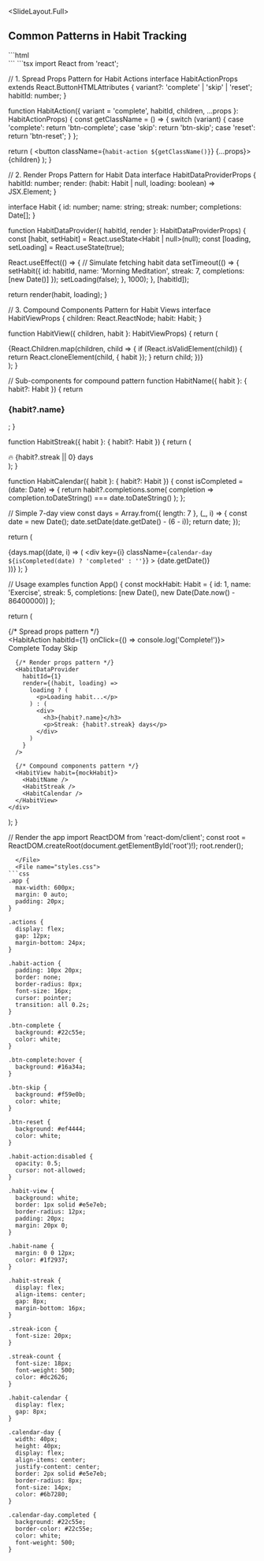 
<SlideLayout.Full>
## Common Patterns in Habit Tracking

<CodeDisplay>
  <File name="index.html">
```html
<!DOCTYPE html>
<html lang="en">
<head>
    <meta charset="UTF-8">
    <meta name="viewport" content="width=device-width, initial-scale=1.0">
    <title>Habit Tracking Patterns</title>
</head>
<body>
    <div id="root"></div>
    <script type="module" src="./patterns.tsx"></script>
</body>
</html>
```
  </File>
  <File name="patterns.tsx">
```tsx
import React from 'react';

// 1. Spread Props Pattern for Habit Actions
interface HabitActionProps extends React.ButtonHTMLAttributes<HTMLButtonElement> {
  variant?: 'complete' | 'skip' | 'reset';
  habitId: number;
}

function HabitAction({ variant = 'complete', habitId, children, ...props }: HabitActionProps) {
  const getClassName = () => {
    switch (variant) {
      case 'complete': return 'btn-complete';
      case 'skip': return 'btn-skip';
      case 'reset': return 'btn-reset';
    }
  };

  return (
    <button className={`habit-action ${getClassName()}`} {...props}>
      {children}
    </button>
  );
}

// 2. Render Props Pattern for Habit Data
interface HabitDataProviderProps {
  habitId: number;
  render: (habit: Habit | null, loading: boolean) => JSX.Element;
}

interface Habit {
  id: number;
  name: string;
  streak: number;
  completions: Date[];
}

function HabitDataProvider({ habitId, render }: HabitDataProviderProps) {
  const [habit, setHabit] = React.useState<Habit | null>(null);
  const [loading, setLoading] = React.useState(true);

  React.useEffect(() => {
    // Simulate fetching habit data
    setTimeout(() => {
      setHabit({
        id: habitId,
        name: 'Morning Meditation',
        streak: 7,
        completions: [new Date()]
      });
      setLoading(false);
    }, 1000);
  }, [habitId]);

  return render(habit, loading);
}

// 3. Compound Components Pattern for Habit Views
interface HabitViewProps {
  children: React.ReactNode;
  habit: Habit;
}

function HabitView({ children, habit }: HabitViewProps) {
  return (
    <div className="habit-view">
      {React.Children.map(children, child => {
        if (React.isValidElement(child)) {
          return React.cloneElement(child, { habit });
        }
        return child;
      })}
    </div>
  );
}

// Sub-components for compound pattern
function HabitName({ habit }: { habit?: Habit }) {
  return <h3 className="habit-name">{habit?.name}</h3>;
}

function HabitStreak({ habit }: { habit?: Habit }) {
  return (
    <div className="habit-streak">
      <span className="streak-icon">🔥</span>
      <span className="streak-count">{habit?.streak || 0} days</span>
    </div>
  );
}

function HabitCalendar({ habit }: { habit?: Habit }) {
  const isCompleted = (date: Date) => {
    return habit?.completions.some(
      completion => completion.toDateString() === date.toDateString()
    );
  };

  // Simple 7-day view
  const days = Array.from({ length: 7 }, (_, i) => {
    const date = new Date();
    date.setDate(date.getDate() - (6 - i));
    return date;
  });

  return (
    <div className="habit-calendar">
      {days.map((date, i) => (
        <div 
          key={i} 
          className={`calendar-day ${isCompleted(date) ? 'completed' : ''}`}
        >
          {date.getDate()}
        </div>
      ))}
    </div>
  );
}

// Usage examples
function App() {
  const mockHabit: Habit = {
    id: 1,
    name: 'Exercise',
    streak: 5,
    completions: [new Date(), new Date(Date.now() - 86400000)]
  };

  return (
    <div className="app">
      {/* Spread props pattern */}
      <div className="actions">
        <HabitAction habitId={1} onClick={() => console.log('Complete!')}>
          Complete Today
        </HabitAction>
        <HabitAction variant="skip" habitId={1} disabled>
          Skip
        </HabitAction>
      </div>

      {/* Render props pattern */}
      <HabitDataProvider
        habitId={1}
        render={(habit, loading) => 
          loading ? (
            <p>Loading habit...</p>
          ) : (
            <div>
              <h3>{habit?.name}</h3>
              <p>Streak: {habit?.streak} days</p>
            </div>
          )
        }
      />

      {/* Compound components pattern */}
      <HabitView habit={mockHabit}>
        <HabitName />
        <HabitStreak />
        <HabitCalendar />
      </HabitView>
    </div>
  );
}

// Render the app
import ReactDOM from 'react-dom/client';
const root = ReactDOM.createRoot(document.getElementById('root')!);
root.render(<App />);
```
  </File>
  <File name="styles.css">
```css
.app {
  max-width: 600px;
  margin: 0 auto;
  padding: 20px;
}

.actions {
  display: flex;
  gap: 12px;
  margin-bottom: 24px;
}

.habit-action {
  padding: 10px 20px;
  border: none;
  border-radius: 8px;
  font-size: 16px;
  cursor: pointer;
  transition: all 0.2s;
}

.btn-complete {
  background: #22c55e;
  color: white;
}

.btn-complete:hover {
  background: #16a34a;
}

.btn-skip {
  background: #f59e0b;
  color: white;
}

.btn-reset {
  background: #ef4444;
  color: white;
}

.habit-action:disabled {
  opacity: 0.5;
  cursor: not-allowed;
}

.habit-view {
  background: white;
  border: 1px solid #e5e7eb;
  border-radius: 12px;
  padding: 20px;
  margin: 20px 0;
}

.habit-name {
  margin: 0 0 12px;
  color: #1f2937;
}

.habit-streak {
  display: flex;
  align-items: center;
  gap: 8px;
  margin-bottom: 16px;
}

.streak-icon {
  font-size: 20px;
}

.streak-count {
  font-size: 18px;
  font-weight: 500;
  color: #dc2626;
}

.habit-calendar {
  display: flex;
  gap: 8px;
}

.calendar-day {
  width: 40px;
  height: 40px;
  display: flex;
  align-items: center;
  justify-content: center;
  border: 2px solid #e5e7eb;
  border-radius: 8px;
  font-size: 14px;
  color: #6b7280;
}

.calendar-day.completed {
  background: #22c55e;
  border-color: #22c55e;
  color: white;
  font-weight: 500;
}
```
  </File>
</CodeDisplay>
</SlideLayout.Full>